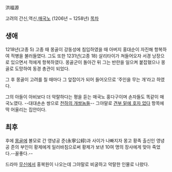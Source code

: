 洪福源

고려의 간신,역신,[[매국노]]
(1206년 ~ 1258년)
[[목차]]

== 생애 ==
1218년(고종 5) 고종 때 몽골이 강동성에 침입하였을 때 아버지 홍대순이 자진해 항복하여 적병을 불러들였다.  그도 또한 1231년(고종 18) 살리타이가 쳐들어오자 서경 낭장으로 있으면서 적에게 항복하였다. 몽골군이 돌아간 뒤 그는 반란을 일으켜 붙잡혔으나 몽골로 도망하여 동경 총관이 되었다.

그 후 몽골이 고려를 칠 때마다 그 앞잡이가 되어 들어오므로 ‘주인을 무는 개’라고 하였다.

그의 아들이 아비보다 더 악랄하다는 평을 듣는 매국노 홍다구이며 손자들도 똑같이 매국노였다. --대대손손 쌍으로 [[천하의 개쌍놈들]]-- 그야말로 [[견부 밑에 호자 없다]] 항목에 딱 어울리는 집안이다.

== 최후 ==
후에 [[몽골]]에 볼모로 간 영녕공 준(永寧公綧)과 사이가 나빠지자 몽고 황족 출신인 영녕공 준의 부인이 황제에게 일러바침으로써 황제가 보낸 10여 명의 장사에게 맞아 죽었다.--꼴좋다.--

드라마 [[무신]]에서 홍복원이 나오는데 그야말로 비굴하고 악랄한 인물로 나왔다.
